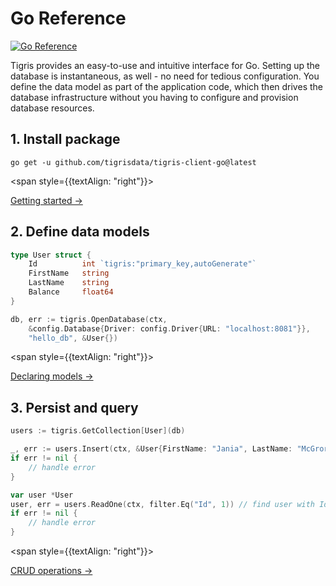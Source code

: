 # Go Reference

[![Go Reference](https://pkg.go.dev/badge/github.com/tigrisdata/tigris-client-go.svg)](https://pkg.go.dev/github.com/tigrisdata/tigris-client-go)

Tigris provides an easy-to-use and intuitive interface for Go. Setting up
the database is instantaneous, as well - no need for tedious configuration.
You define the data model as part of the application code, which then drives
the database infrastructure without you having to configure and provision
database resources.

## 1. Install package

```shell
go get -u github.com/tigrisdata/tigris-client-go@latest
```

<span style={{textAlign: "right"}}>

[Getting started →](getting-started)

</span>

## 2. Define data models

```go
type User struct {
    Id          int `tigris:"primary_key,autoGenerate"`
    FirstName   string
    LastName    string
    Balance     float64
}

db, err := tigris.OpenDatabase(ctx,
	&config.Database{Driver: config.Driver{URL: "localhost:8081"}},
    "hello_db", &User{})
```

<span style={{textAlign: "right"}}>

[Declaring models →](datamodel/declare)

</span>

## 3. Persist and query

```go
users := tigris.GetCollection[User](db)

_, err := users.Insert(ctx, &User{FirstName: "Jania", LastName: "McGrory", Balance: 6045.7})
if err != nil {
    // handle error
}

var user *User
user, err = users.ReadOne(ctx, filter.Eq("Id", 1)) // find user with Id 1
if err != nil {
    // handle error
}
```

<span style={{textAlign: "right"}}>

[CRUD operations →](crud)

</span>
